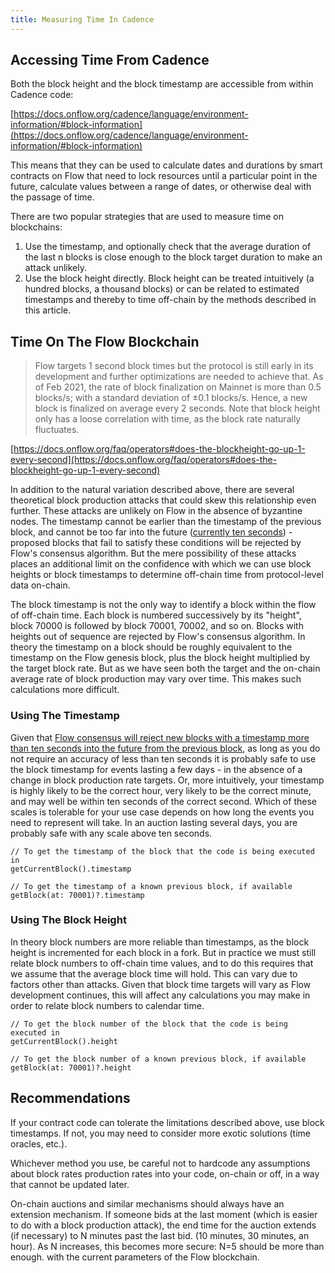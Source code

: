 ```yaml
---
title: Measuring Time In Cadence
---
```


## Accessing Time From Cadence

Both the block height and the block timestamp are accessible from within Cadence code:

[https://docs.onflow.org/cadence/language/environment-information/#block-information](https://docs.onflow.org/cadence/language/environment-information/#block-information)

This means that they can be used to calculate dates and durations by smart contracts on Flow
that need to lock resources until a particular point in the future, calculate values between a range of dates,
or otherwise deal with the passage of time.

There are two popular strategies that are used to measure time on blockchains:

1. Use the timestamp, and optionally check that the average duration of the last n blocks
is close enough to the block target duration to make an attack unlikely.
2. Use the block height directly. Block height can be treated intuitively
(a hundred blocks, a thousand blocks) or can be related to estimated timestamps
and thereby to time off-chain by the methods described in this article.

## Time On The Flow Blockchain

> Flow targets 1 second block times but the protocol is still early in its development
and further optimizations are needed to achieve that.
As of Feb 2021, the rate of block finalization on Mainnet is more than 0.5 blocks/s; with a standard deviation of ±0.1 blocks/s.
Hence, a new block is finalized on average every 2 seconds.
Note that block height only has a loose correlation with time, as the block rate naturally fluctuates.

[https://docs.onflow.org/faq/operators#does-the-blockheight-go-up-1-every-second](https://docs.onflow.org/faq/operators#does-the-blockheight-go-up-1-every-second)

In addition to the natural variation described above,
there are several theoretical block production attacks that could skew this relationship even further.
These attacks are unlikely on Flow in the absence of byzantine nodes.
The timestamp cannot be earlier than the timestamp of the previous block,
and cannot be too far into the future ([currently ten seconds](https://github.com/onflow/flow-go/blob/master/module/builder/consensus/builder.go#L60)) - proposed blocks that fail to satisfy these conditions will be rejected by Flow's consensus algorithm. But the mere possibility of these attacks places an additional limit on the confidence with which we can use block heights or block timestamps to determine off-chain time from protocol-level data on-chain.

The block timestamp is not the only way to identify a block within the flow of off-chain time.
Each block is numbered successively by its "height", block 70000 is followed by block 70001, 70002,
and so on. Blocks with heights out of sequence are rejected by Flow's consensus algorithm.
In theory the timestamp on a block should be roughly equivalent to the timestamp on the Flow genesis block,
plus the block height multiplied by the target block rate.
But as we have seen both the target and the on-chain average rate of block production may vary over time.
This makes such calculations more difficult.

### Using The Timestamp

Given that [Flow consensus will reject new blocks with a timestamp more than ten seconds into the future from the previous block](https://github.com/onflow/flow-go/blob/1e8a2256171d5fd576f442d0c335c9bcc06e1e09/module/builder/consensus/builder.go#L525-L536),
as long as you do not require an accuracy of less than ten seconds
it is probably safe to use the block timestamp for events lasting a few days - in the absence of a change in block production rate targets.
Or, more intuitively, your timestamp is highly likely to be the correct hour,
very likely to be the correct minute, and may well be within ten seconds of the correct second.
Which of these scales is tolerable for your use case depends on how long the events you need to represent will take.
In an auction lasting several days, you are probably safe with any scale above ten seconds.

```cadence
// To get the timestamp of the block that the code is being executed in
getCurrentBlock().timestamp

// To get the timestamp of a known previous block, if available
getBlock(at: 70001)?.timestamp
```

### Using The Block Height

In theory block numbers are more reliable than timestamps,
as the block height is incremented for each block in a fork.
But in practice we must still relate block numbers to off-chain time values,
and to do this requires that we assume that the average block time will hold.
This can vary due to factors other than attacks.
Given that block time targets will vary as Flow development continues,
this will affect any calculations you may make in order to relate block numbers to calendar time.

```cadence
// To get the block number of the block that the code is being executed in
getCurrentBlock().height

// To get the block number of a known previous block, if available
getBlock(at: 70001)?.height
```

## Recommendations

If your contract code can tolerate the limitations described above, use block timestamps.
If not, you may need to consider more exotic solutions (time oracles, etc.).

Whichever method you use, be careful not to hardcode any assumptions
about block rates production rates into your code, on-chain or off,
in a way that cannot be updated later.

On-chain auctions and similar mechanisms should always have an extension mechanism.
If someone bids at the last moment (which is easier to do with a block production attack),
the end time for the auction extends (if necessary) to N minutes past the last bid.
(10 minutes, 30 minutes, an hour). As N increases, this becomes more secure:
N=5 should be more than enough. with the current parameters of the Flow blockchain.
